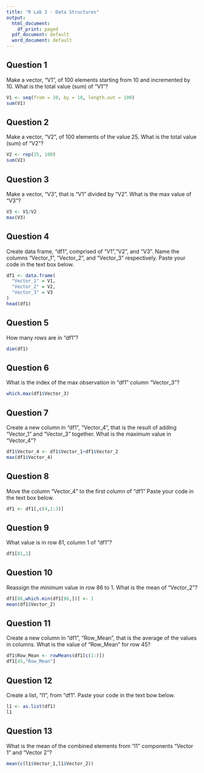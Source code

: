 ```yaml
---
title: "R Lab 2 - Data Structures"
output:
  html_document:
    df_print: paged
  pdf_document: default
  word_document: default
---
```


## Question 1

Make a vector, "V1", of 100 elements starting from 10 and incremented by 10. What is the total value (sum) of "V1"?

```r
V1 <- seq(from = 10, by = 10, length.out = 100)
sum(V1)
```
## Question 2

Make a vector, "V2", of 100 elements of the value 25. What is the total value (sum) of "V2"?

```r
V2 <- rep(25, 100)
sum(V2)
```
## Question 3

Make a vector, "V3", that is "V1" divided by "V2". What is the max value of "V3"?

```r
V3 <- V1/V2
max(V3)
```
## Question 4

 Create data frame, "df1", comprised of "V1","V2", and "V3". Name the columns "Vector_1", "Vector_2", and "Vector_3" respectively. Paste your code in the text box below.

```r
df1 <- data.frame(
  "Vector_1" = V1,
  "Vector_2" = V2,
  "Vector_3" = V3
)
head(df1)
```
## Question 5

How many rows are in "df1"?

```r
dim(df1)
```
## Question 6

What is the index of the max observation in "df1" column "Vector_3"?

```r
which.max(df1$Vector_3)

```
## Question 7

Create a new column in "df1", "Vector_4", that is the result of adding "Vector_1" and "Vector_3" together. What is the maximum value in "Vector_4"?

```r
df1$Vector_4 <- df1$Vector_1+df1$Vector_2
max(df1$Vector_4)
```
## Question 8

Move the column "Vector_4" to the first column of "df1" Paste your code in the text box below.

```r
df1 <- df1[,c(4,1:3)]
```

## Question 9

What value is in row 81, column 1 of "df1"?

```r
df1[81,1]
```
## Question 10

Reassign the minimum value in row 86 to 1. What is the mean of "Vector_2"?

```r
df1[86,which.min(df1[86,])] <- 1
mean(df1$Vector_2)
```
## Question 11

Create a new column in "df1", "Row_Mean", that is the average of the values in columns. What is the value of "Row_Mean" for row 45?

```r
df1$Row_Mean <- rowMeans(df1[c(1:)])
df1[45,"Row_Mean"]
```
## Question 12

Create a list, "l1", from "df1". Paste your code in the text bow below.

```r
l1 <- as.list(df1)
l1
```
## Question 13

What is the mean of the combined elements from "l1" components "Vector 1" and "Vector 2"?

```r
mean(c(l1$Vector_1,l1$Vector_2))
```